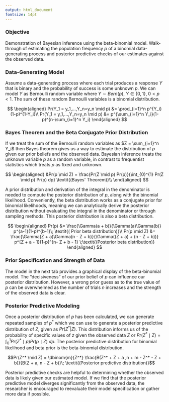 ```yaml
---
output: html_document
fontsize: 14pt
---
```


### Objective

Demonstration of Bayesian inference using the beta-binomial model. Walk-through of estimating the population frequency $p$ of a binomial data-generating process and posterior predictive checks of our estimates against the observed data.

### Data-Generating Model

Assume a data-generating process where each trial produces a response $Y$ that is binary and the probability of success is some unknown $p$. We can model $Y$ as Bernoulli random variable where $Y \sim Bern(p),\; Y \in\{0,1\},\; 0< p < 1$. The sum of these random Bernoulli variables is a binomial distribution.

$$
\begin{aligned}
Pr(Y_1 = y_1,...,Y_n=y_n \mid p) &=  \prod_{i=1}^n p^{Y_i}(1-p)^{1-Y_i}\\
Pr(Y_1 = y_1,...,Y_n=y_n \mid p) &=   p^{\sum_{i=1}^n Y_i}(1-p)^{n-\sum_{i=1}^n Y_i}
\end{aligned}
$$

### Bayes Theorem and the Beta Conjugate Prior Distribution

If we treat the sum of the Bernoulli random variables as $Z = \sum_{i=1}^n Y_i$ then Bayes theorem gives us a way to estimate the distribution of $p$ given our prior beliefs and the observed data. Bayesian inference treats the unknown variable $p$ as a random variable, in contrast to frequentist statistics which treats $p$ as fixed and unknown.

$$
\begin{aligned}
&Pr(p \mid Z) = \frac{Pr(Z \mid p) Pr(p)}{\int_{0}^{1} Pr(Z \mid p) Pr(p) dp} \textit{(Bayes' Theorem)}\\
\end{aligned}
$$

A prior distribution and derivation of the integral in the denominator is needed to compute the posterior distribution of $p$, along with the binomial likelihood. Conveniently, the beta distribution works as a conjugate prior for binomial likelihoods, meaning we can analytically derive the posterior distribution without evaluating the integral in the denominator or through sampling methods. This posterior distribution is also a beta distribution.

$$
\begin{aligned}
Pr(p) &= \frac{\Gamma(a + b)}{\Gamma(a)\Gamma(b)} p^{a-1}(1-p)^{b-1}\; \textit{( Prior beta distribution)}\\
Pr(p \mid Z) &=  \frac{\Gamma(Z + a)\Gamma(n - Z + b)}{\Gamma((Z + a) + (n - Z + b))} p^{Z + a - 1}(1-p)^{n- Z + b - 1} \;\textit{(Posterior beta distribution)}
\end{aligned}
$$

### Prior Specification and Strength of Data

The model in the next tab provides a graphical display of the beta-binomial model. The "decisiveness" of our prior belief of $p$ can influence our posterior distribution. However, a wrong prior guess as to the true value of $p$ can be overwhelmed as the number of trials $n$ increases and the strength of the observed data is clear.

### Posterior Predictive Modeling

Once a posterior distribution of $p$ has been calculated, we can generate repeated samples of $p^{*}$ which we can use to generate a posterior predictive distribution of $Z$, given as $Pr(Z^{*} | Z)$. This distribution informs us of the probability of specific values of $z$ given the observed data $Z$ or $Pr(Z^* \mid Z) = \int_0^1 Pr(Z^* \mid p)Pr(p \mid Z)\; dp$. The posterior predictive distribution for binomial likelihood and beta prior is the beta-binomial distribution.

$$Pr(Z^* \mid Z) = \dbinom{m}{Z^*} \frac{B(Z^* + Z + a ,n + m - Z^* -  Z + b)}{B(Z + a, n - Z + b)}\; \textit{(Posterior predictive distribution)}$$

Posterior predictive checks are helpful to determining whether the observed data is likely given our estimated model. If we find that the posterior predictive model diverges significantly from the observed data, the researcher is encouraged to reevaluate their model specification or gather more data if possible.